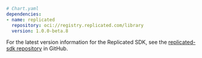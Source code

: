 ```yaml
# Chart.yaml
dependencies:
- name: replicated
  repository: oci://registry.replicated.com/library
  version: 1.0.0-beta.8
```

For the latest version information for the Replicated SDK, see the [replicated-sdk repository](https://github.com/replicatedhq/replicated-sdk/tags) in GitHub.